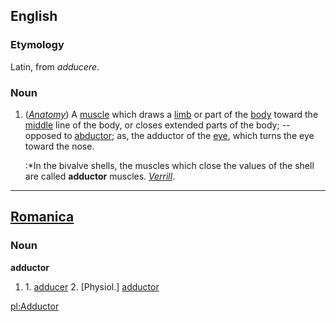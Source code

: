 ==English==

===Etymology===
Latin, from ''adducere''.

===Noun===
#(''[[Anatomy]]'') A [[muscle]] which draws a [[limb]] or part of the [[body]] toward the [[middle]] line of the body, or closes extended parts of the body; -- opposed to [[abductor]]; as, the adductor of the [[eye]], which turns the eye toward the nose.
#:*In the bivalve shells, the muscles which close the values of the shell are called '''adductor''' muscles. ''[[Verrill]]''.



----

==[[Romanica]]==
===Noun===
<b>adductor</b>
#1. [[adducer]] 2. [Physiol.] [[adductor]]

[[pl:Adductor]]